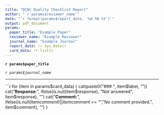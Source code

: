 ```yaml
---
title: "DCQC Quality Checklist Report"
author: "`r params$reviewer_name`"
date: "`r format(params$report_date, '%d %B %Y')`"
output: pdf_document
params:
  paper_title: "Example Paper"
  reviewer_name: "Example Reviewer"
  journal_name: "Example Journal"
  report_date: !r Sys.Date()
  card_data: !r list()
---
```


**`r params$paper_title`**

*`r params$journal_name`*

---

```r
for (item in params$card_data) {
  cat(paste0("### ", item$label, "\n\n"))
  cat("**Response:** ", ifelse(is.null(item$response), "Not answered", item$response), "\n\n")
  cat("**Comment:** ", ifelse(is.null(item$comment) || item$comment == "", "No comment provided.", item$comment), "\n\n")
}
